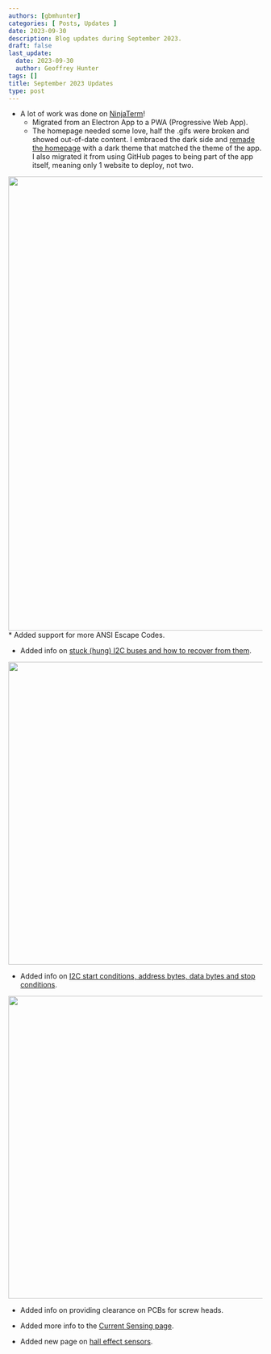 ```yaml
---
authors: [gbmhunter]
categories: [ Posts, Updates ]
date: 2023-09-30
description: Blog updates during September 2023.
draft: false
last_update:
  date: 2023-09-30
  author: Geoffrey Hunter
tags: []
title: September 2023 Updates
type: post
---
```



* A lot of work was done on [NinjaTerm](https://ninjaterm.mbedded.ninja/)!
    * Migrated from an Electron App to a PWA (Progressive Web App).
    * The homepage needed some love, half the .gifs were broken and showed out-of-date content. I embraced the dark side and [remade the homepage](https://ninjaterm.mbedded.ninja/) with a dark theme that matched the theme of the app. I also migrated it from using GitHub pages to being part of the app itself, meaning only 1 website to deploy, not two.


<Image src={ninjaterm_homepage_old_new_comparison} width="900px"></Image>
    * Added support for more ANSI Escape Codes.

* Added info on [stuck (hung) I2C buses and how to recover from them](/electronics/communication-protocols/i2c-communication-protocol/#stuck-i2c-buses).


<Image src={stuck_i2c_buses_screenshot} width="600px"></Image>

* Added info on [I2C start conditions, address bytes, data bytes and stop conditions](/electronics/communication-protocols/i2c-communication-protocol/#protocol-format).


<Image src={i2c_protocol_format_screenshot} width="600px"></Image>

* Added info on providing clearance on PCBs for screw heads.

* Added more info to the [Current Sensing page](/electronics/circuit-design/current-sensing/). 

* Added new page on [hall effect sensors](/electronics/components/hall-effect-sensors/).
